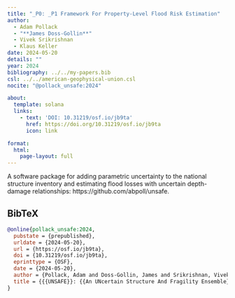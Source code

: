 ```yaml
---
title: "_P0: _P1 Framework For Property-Level Flood Risk Estimation"
author:
  - Adam Pollack
  - "**James Doss-Gollin**"
  - Vivek Srikrishnan
  - Klaus Keller
date: 2024-05-20
details: ""
year: 2024
bibliography: ../../my-papers.bib
csl: ../../american-geophysical-union.csl
nocite: "@pollack_unsafe:2024"

about:
  template: solana
  links:
    - text: 'DOI: 10.31219/osf.io/jb9ta'
      href: https://doi.org/10.31219/osf.io/jb9ta
      icon: link

format:
  html:
    page-layout: full
---
```


A software package for adding parametric uncertainty to the national structure inventory and estimating flood losses with uncertain depth-damage relationships: https://github.com/abpoll/unsafe.

## BibTeX

```bibtex
@online{pollack_unsafe:2024,
  pubstate = {prepublished},
  urldate = {2024-05-20},
  url = {https://osf.io/jb9ta},
  doi = {10.31219/osf.io/jb9ta},
  eprinttype = {OSF},
  date = {2024-05-20},
  author = {Pollack, Adam and Doss-Gollin, James and Srikrishnan, Vivek and Keller, Klaus},
  title = {{{UNSAFE}}: {{An UNcertain Structure And Fragility Ensemble}} Framework for Property-Level Flood Risk Estimation},
}
```